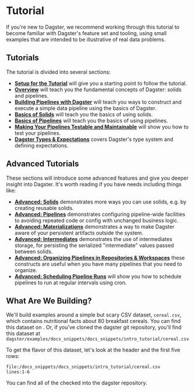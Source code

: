 
<DynamicMetaTags
  title="Tutorial | Dagster"
  description="Dagster is a system for building modern data applications."
/>


# Tutorial

If you're new to Dagster, we recommend working through this tutorial to become
familiar with Dagster's feature set and tooling, using small examples that are
intended to be illustrative of real data problems.

## Tutorials

The tutorial is divided into several sections:

- [**Setup for the Tutorial**](/tutorial/setup) will give you a starting point to follow the
  tutorial.
- [**Overview**](/tutorial/overview) will teach you the fundamental concepts of Dagster: solids
  and pipelines.
- [**Building Pipelines with Dagster**](/tutorial/execute) will teach you ways to construct and execute a
  simple data pipeline using the basics of Dagster.
- [**Basics of Solids**](/tutorial/basics_solids) will teach you the basics of using solids.
- [**Basics of Pipelines**](/tutorial/basics_solids) will teach you the basics of using
  pipelines.
- [**Making Your Pipelines Testable and Maintainable**](/tutorial/testable) will show you how
  to test your pipelines.
- [**Dagster Types & Expectations**](/tutorial/types) covers Dagster's type system and
  defining expectations.

## Advanced Tutorials

These sections will introduce some advanced features and give you deeper insight into Dagster. It's
worth reading if you have needs including things like:

- [**Advanced: Solids**](/tutorial/advanced_solids) demonstrates more ways you can
  use solids, e.g. by creating reusable solids.
- [**Advanced: Pipelines**](/tutorial/advanced_pipelines) demonstrates configuring
  pipeline-wide facilities to avoiding repeated code or config with unchanged business logic.
- [**Advanced: Materializations**](/tutorial/advanced_materializations) demonstrates a way to
  make Dagster aware of your persistent artifacts outside the system.
- [**Advanced: Intermediates**](/tutorial/advanced_intermediates) demonstrates the use of
  intermediates storage, for persisting the serialized "intermediate" values passed between solids.
- [**Advanced: Organizing Pipelines in Repositories & Workspaces**](/tutorial/advanced_repositories)
  these constructs are useful when you have many pipelines that you need to organize.
- [**Advanced: Scheduling Pipeline Runs**](/tutorial/advanced_scheduling) will show you how to
  schedule pipelines to run at regular intervals using cron.

## What Are We Building?

We'll build examples around a simple but scary CSV dataset, `cereal.csv`, which contains nutritional
facts about 80 breakfast cereals. You can find this dataset on <VersionedGithubLink filePath="examples/docs_snippets/docs_snippets/intro_tutorial/cereal.csv" word="Github" />.
Or, if you've cloned the dagster git repository, you'll find this dataset at
`dagster/examples/docs_snippets/docs_snippets/intro_tutorial/cereal.csv`

To get the flavor of this dataset, let's look at the header and the first five
rows:

```CSV literalinclude caption=cereal.csv
file:/docs_snippets/docs_snippets/intro_tutorial/cereal.csv
lines:1-6
```

You can find all of the <VersionedGithubLink filePath="examples/docs_snippets/docs_snippets/intro_tutorial" word="tutorial code" />
checked into the dagster repository.
